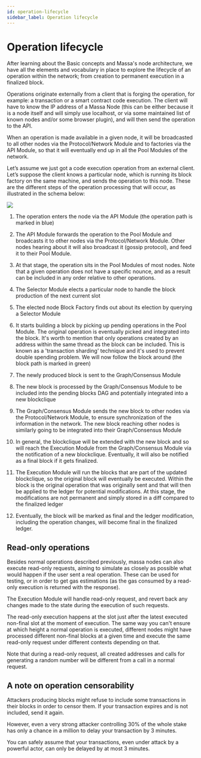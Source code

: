 ```yaml
---
id: operation-lifecycle
sidebar_label: Operation lifecycle
---
```

# Operation lifecycle

After learning about the Basic concepts and Massa's node architecture, we have all the elements and vocabulary 
in place to explore the lifecycle of an operation within the network; from creation to permanent execution in 
a finalized block.

Operations originate externally from a client that is forging the operation, for example: a transaction or a 
smart contract code execution. The client will have to know the IP address of a Massa Node (this can be either 
because it is a node itself and will simply use localhost, or via some maintained list of known nodes and/or 
some browser plugin), and will then send the operation to the API.

When an operation is made available in a given node, it will be broadcasted to all other nodes via the Protocol/Network 
Module and to factories via the API Module, so that it will eventually end up in all the Pool Modules of the network.

Let’s assume we just got a code execution operation from an external client. Let’s suppose the client knows a 
particular node, which is running its block factory on the same machine, and sends the operation to this node. 
These are the different steps of the operation processing that will occur, as illustrated in the schema below:

![](operation_lifecycle.svg)

1. The operation enters the node via the API Module (the operation path is marked in blue)

2. The API Module forwards the operation to the Pool Module and broadcasts it to other nodes via the Protocol/Network 
Module. Other nodes hearing about it will also broadcast it (gossip protocol), and feed it to their Pool Module.

3. At that stage, the operation sits in the Pool Modules of most nodes. Note that a given operation does not have a specific nounce, and as a result can be included in any order relative to other operations.

4. The Selector Module elects a particular node to handle the block production of the next current slot

5. The elected node Block Factory finds out about its election by querying a Selector Module

6. It starts building a block by picking up pending operations in the Pool Module. The original operation is 
eventually picked and integrated into the block. It's worth to mention that only operations created by an address within the same thread as the block can be included. This is known as a 'transaction sharding' technique and it's used to prevent double spending problem. We will now follow the block around (the block path is marked in green)

7. The newly produced block is sent to the Graph/Consensus Module

8. The new block is processed by the Graph/Consensus Module to be included into the pending blocks DAG and 
potentially integrated into a new blockclique

9. The Graph/Consensus Module sends the new block to other nodes via the Protocol/Network Module, to ensure 
synchronization of the information in the network. The new block reaching other nodes is similarly going to be integrated into their Graph/Consensus Module

10. In general, the blockclique will be extended with the new block and so will reach the Execution Module 
from the Graph/Consensus Module via the notification of a new blockclique. Eventually, it will also be notified 
as a final block if it gets finalized.

11. The Execution Module will run the blocks that are part of the updated blockclique, so the original block 
will eventually be executed. Within the block is the original operation that was originally sent and that will 
then be applied to the ledger for potential modifications. At this stage, the modifications are not permanent and 
simply stored in a diff compared to the finalized ledger

12. Eventually, the block will be marked as final and the ledger modification, including the operation changes, 
will become final in the finalized ledger.

## Read-only operations

Besides normal operations described previously, massa nodes can also execute read-only requests, aiming to simulate as closely as possible what would 
happen if the user sent a real operation. These can be used for testing, or in order to get gas estimations (as the gas consumed by a read-only execution is
returned with the response).

The Execution Module will handle read-only request, and revert back any changes made to the state during the execution of such requests.

The read-only execution happens at the slot just after the latest executed non-final slot at the moment of execution.
The same way you can't ensure at which height a normal operation is executed, different nodes might have processed different non-final blocks at a given time and execute the same read-only request under different contexts depending on that.

Note that during a read-only request, all created addresses and calls for generating a random number will be different from a call in a normal request.

## A note on operation censorability

Attackers producing blocks might refuse to include some transactions in their blocks in order to censor them.
If your transaction expires and is not included, send it again.

However, even a very strong attacker controlling 30% of the whole stake has only a chance in a million to delay your transaction by 3 minutes.

You can safely assume that your transactions, even under attack by a powerful actor, can only be delayed by at most 3 minutes.
